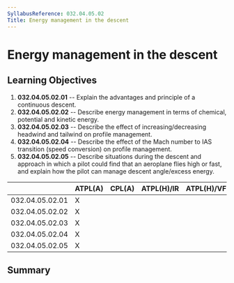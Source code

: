 ```yaml
---
SyllabusReference: 032.04.05.02
Title: Energy management in the descent
---
```


# Energy management in the descent

## Learning Objectives

1.  **032.04.05.02.01** -- Explain the advantages and principle of a continuous
    descent.
2.  **032.04.05.02.02** -- Describe energy management in terms of chemical,
    potential and kinetic energy.
3.  **032.04.05.02.03** -- Describe the effect of increasing/decreasing headwind
    and tailwind on profile management.
4.  **032.04.05.02.04** -- Describe the effect of the Mach number to IAS
    transition (speed conversion) on profile management.
5.  **032.04.05.02.05** -- Describe situations during the descent and approach in
    which a pilot could find that an aeroplane flies high or fast, and explain
    how the pilot can manage descent angle/excess energy.

|                 | ATPL(A) | CPL(A) | ATPL(H)/IR | ATPL(H)/VFR | CPL(H) | IR  | CBIR(A) |
| --------------- | ------- | ------ | ---------- | ----------- | ------ | --- | ------- |
| 032.04.05.02.01 | X       |        |            |             |        |     |         |
| 032.04.05.02.02 | X       |        |            |             |        |     |         |
| 032.04.05.02.03 | X       |        |            |             |        |     |         |
| 032.04.05.02.04 | X       |        |            |             |        |     |         |
| 032.04.05.02.05 | X       |        |            |             |        |     |         |

## Summary
